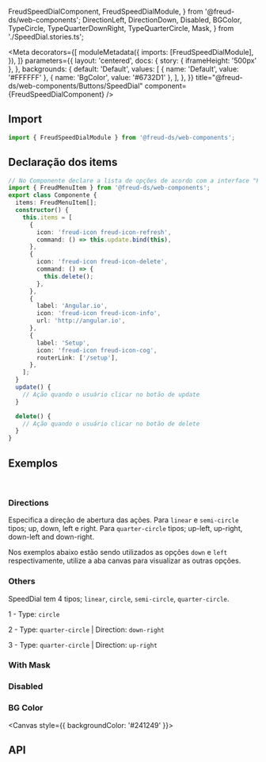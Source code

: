   FreudSpeedDialComponent,
  FreudSpeedDialModule,
} from '@freud-ds/web-components';
  DirectionLeft,
  DirectionDown,
  Disabled,
  BGColor,
  TypeCircle,
  TypeQuarterDownRight,
  TypeQuarterCircle,
  Mask,
} from './SpeedDial.stories.ts';

<Meta
  decorators={[
    moduleMetadata({
      imports: [FreudSpeedDialModule],
    }),
  ]}
  parameters={{
    layout: 'centered',
    docs: {
      story: { iframeHeight: '500px' },
    },
    backgrounds: {
      default: 'Default',
      values: [
        { name: 'Default', value: '#FFFFFF' },
        { name: 'BgColor', value: '#6732D1' },
      ],
    },
  }}
  title="@freud-ds/web-components/Buttons/SpeedDial"
  component={FreudSpeedDialComponent}
/>

<FreudHeaderComponent
  title="SpeedDial"
  description="Quando pressionado, um botão de ação flutuante pode exibir várias ações primárias que podem ser executadas em uma página."
/>

## <a id="importing"></a>Import

```ts
import { FreudSpeedDialModule } from '@freud-ds/web-components';
```

## <a id="importing"></a>Declaração dos items

```ts
// No Componente declare a lista de opções de acordo com a interface "FreudMenuItem"
import { FreudMenuItem } from '@freud-ds/web-components';
export class Componente {
  items: FreudMenuItem[];
  constructor() {
    this.items = [
      {
        icon: 'freud-icon freud-icon-refresh',
        command: () => this.update.bind(this),
      },
      {
        icon: 'freud-icon freud-icon-delete',
        command: () => {
          this.delete();
        },
      },
      {
        label: 'Angular.io',
        icon: 'freud-icon freud-icon-info',
        url: 'http://angular.io',
      },
      {
        label: 'Setup',
        icon: 'freud-icon freud-icon-cog',
        routerLink: ['/setup'],
      },
    ];
  }
  update() {
    // Ação quando o usuário clicar no botão de update
  }

  delete() {
    // Ação quando o usuário clicar no botão de delete
  }
}
```

## <a id="exemplos"></a>Exemplos

<br />

### Directions

Especifica a direção de abertura das ações. Para `linear` e `semi-circle` tipos; up, down, left e right. Para `quarter-circle` tipos; up-left, up-right, down-left and down-right.

Nos exemplos abaixo estão sendo utilizados as opções `down` e `left` respectivamente, utilize a aba canvas para visualizar
as outras opções.

<Canvas>
  <Story story={DirectionDown} />
  <Story story={DirectionLeft} />
</Canvas>

### Others

SpeedDial tem 4 tipos; `linear`, `circle`, `semi-circle`, `quarter-circle`.

1 - Type: `circle`

2 - Type: `quarter-circle` | Direction: `down-right`

3 - Type: `quarter-circle` | Direction: `up-right`

<Canvas>
  <Story story={TypeCircle} />
  <Story story={TypeQuarterDownRight} />
  <Story story={TypeQuarterCircle} />
</Canvas>

### With Mask

<Canvas>
  <Story story={Mask} />
</Canvas>

### Disabled

<Canvas>
  <Story story={Disabled} />
</Canvas>

### BG Color

<Canvas style={{ backgroundColor: '#241249' }}>
  <Story story={BGColor} />
</Canvas>

## <a id="api"></a>API

<ArgTypes of={FreudSpeedDialComponent} />
